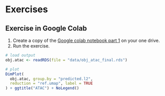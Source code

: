 # Exercises {#install .setup style="blue"}

::: callout-note
## Exercise in Google Colab

1.  Create a copy of the [Google colab notebook part 1](https://colab.research.google.com/drive/1o-2mHth0v4zvTxSxI6y_RQBKNiw50QlK?usp=sharing) on your one drive.
2.  Run the exercise.
:::

```{r load output and plot, eval=FALSE}
# load output
obj.atac <- readRDS(file = "data/obj_atac_final.rds")

# plot
DimPlot(
  obj.atac, group.by = "predicted.l2",
  reduction = "ref.umap", label = TRUE
) + ggtitle("ATAC") + NoLegend()
```
